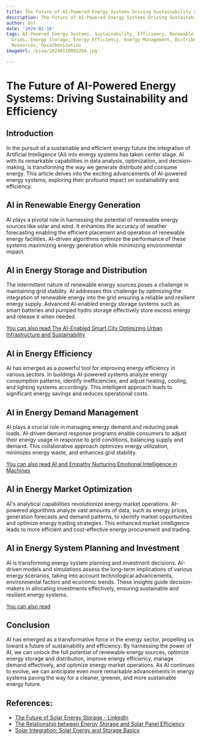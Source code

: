 ```yaml
---
title: The Future of AI-Powered Energy Systems Driving Sustainability and Efficiency
description: The Future of AI-Powered Energy Systems Driving Sustainability and Efficiency
author: Usf
date: '2024-01-16'
tags: AI-Powered Energy Systems, Sustainability, Efficiency, Renewable Energy, Smart
  Grids, Energy Storage, Energy Efficiency, Energy Management, Distributed Energy
  Resources, Decarbonization
imageUrl: /pixa/20240116093204.jpg

---
```

# The Future  of AI-Powered Energy Systems: Driving Sustainability and Efficiency

##  Introduction

In the pursuit of  a sustainable and efficient energy future the integration of Artificial Intelligence (AI) into energy systems has taken center stage. AI with its remarkable capabilities in data analysis, optimization, and  decision-making, is transforming the way we generate distribute and consume energy. This article delves  into the exciting advancements of AI-powered energy systems, exploring their profound impact on sustainability and efficiency.

## AI in Renewable  Energy Generation

AI plays  a pivotal role in harnessing the potential of renewable energy sources like solar and wind. It  enhances the accuracy of weather forecasting enabling the  efficient placement and operation of renewable energy facilities. AI-driven algorithms optimize the performance  of these systems maximizing energy generation while minimizing environmental  impact.

## AI in Energy Storage and Distribution

The intermittent  nature of renewable energy sources poses a challenge in maintaining grid stability. AI addresses this challenge  by optimizing the integration of renewable  energy into the grid ensuring a reliable  and  resilient energy supply. Advanced AI-enabled energy storage systems such as smart batteries and pumped  hydro storage effectively  store excess energy and  release it when needed.

[You can  also read The AI-Enabled Smart City Optimizing Urban Infrastructure and Sustainability](The%20AI-Enabled%20Smart%20City%20Optimizing%20Urban%20Infrastructure%20and%20Sustainability)


## AI in Energy Efficiency

AI has emerged as a powerful tool for improving energy  efficiency in various sectors. In buildings AI-powered systems analyze energy consumption  patterns,  identify inefficiencies, and adjust heating, cooling, and lighting systems accordingly. This intelligent approach leads to significant energy savings and reduces operational costs.

## AI in  Energy Demand Management

AI plays a crucial  role in managing energy demand and  reducing peak loads. AI-driven demand response programs enable consumers to adjust their energy usage  in response to grid conditions, balancing supply and demand. This collaborative approach optimizes energy utilization, minimizes  energy waste, and enhances grid stability.

[You can also read AI and Empathy Nurturing Emotional Intelligence in Machines](AI%20and%20Empathy%20Nurturing%20Emotional%20Intelligence%20in%20Machines)


## AI in Energy Market Optimization

AI's analytical capabilities revolutionize energy market operations. AI-powered algorithms analyze vast amounts of  data,  such as energy  prices, generation  forecasts and demand  patterns,  to identify market opportunities  and optimize  energy  trading strategies. This enhanced market intelligence leads to more efficient and cost-effective energy procurement and trading.

## AI in Energy  System Planning and Investment

AI is transforming energy system planning and investment decisions. AI-driven models  and simulations assess the long-term implications of various energy scenarios, taking into account technological advancements, environmental factors and economic trends. These  insights guide decision-makers in allocating investments effectively, ensuring sustainable and resilient energy systems.

[You can also  read ]()


## Conclusion

AI has emerged as a transformative force in the energy sector, propelling us toward a future  of sustainability  and efficiency. By harnessing the power of AI, we  can unlock the full  potential of renewable energy sources, optimize energy storage and distribution, improve energy efficiency, manage demand effectively, and optimize energy market operations.  As AI continues to  evolve, we can anticipate even more remarkable advancements in energy systems paving  the way for  a cleaner, greener, and more sustainable energy future.

## References:
- [The Future of Solar Energy Storage - LinkedIn](https://www.linkedin.com/pulse/future-solar-energy-storage-jetion-solar-china-co-ltd)
- [The Relationship between Energy Storage and Solar Panel Efficiency](https://energy5.com/the-relationship-between-energy-storage-and-solar-panel-efficiency)
- [Solar Integration: Solar Energy and Storage Basics](https://www.energy.gov/eere/solar/solar-integration-solar-energy-and-storage-basics)
